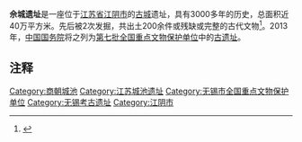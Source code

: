 {{expand|time=2016-08-20T09:39:43+00:00}}
{{文物保护单位
| 级别 = 全国
| 名称 =佘城遗址
| 图片 = 
| 所在 = [[江苏省|江苏省]][[江阴市|江阴市]]
| 分类 = 古遗址
| 时代 = 夏至周
| 编号 = 7-0148-1-148
| 登录 = 2013年3月5日
| 备注 ={{maplink|frame=yes|plain=yes|type=point|frame-lat=31.84282|frame-long=120.31066|zoom=16|coord={{coord|31.84282|120.31066}}}}
}}{{coord|31.84282|120.31066|display=title}}
'''佘城遗址'''是一座位于[[江苏省|江苏省]][[江阴市|江阴市]]的[[古城|古城]]遗址，具有3000多年的历史，总面积近40万平方米。先后被2次发掘，共出土200余件或残缺或完整的古代文物<ref>{{Cite web|url=http://www.gmw.cn/01gmrb/2002-02/04/05-7B1DE83ABDE4A7E548256B550082D535.htm|title=江苏佘城遗址发现商周古城|accessdate=|author=|date=|publisher=光明网|archive-date=2020-10-22|archive-url=https://web.archive.org/web/20201022171142/http://www.gmw.cn/01gmrb/2002-02/04/05-7B1DE83ABDE4A7E548256B550082D535.htm|dead-url=no}}</ref>。2013年，[[中华人民共和国国务院|中国国务院]]将之列为[[第七批全国重点文物保护单位|第七批全国重点文物保护单位]]中的[[第七批全国重点文物保护单位中的古遗址|古遗址]]。

== 注释 ==
{{Reflist|2}}

{{江苏全国重点文物保护单位|nocat}}
{{Neolithic cultures of China}}

[[Category:商朝城池|Category:商朝城池]]
[[Category:江苏城池遗址|Category:江苏城池遗址]]
[[Category:无锡市全国重点文物保护单位|Category:无锡市全国重点文物保护单位]]
[[Category:无锡考古遗址|Category:无锡考古遗址]]
[[Category:江阴市|Category:江阴市]]